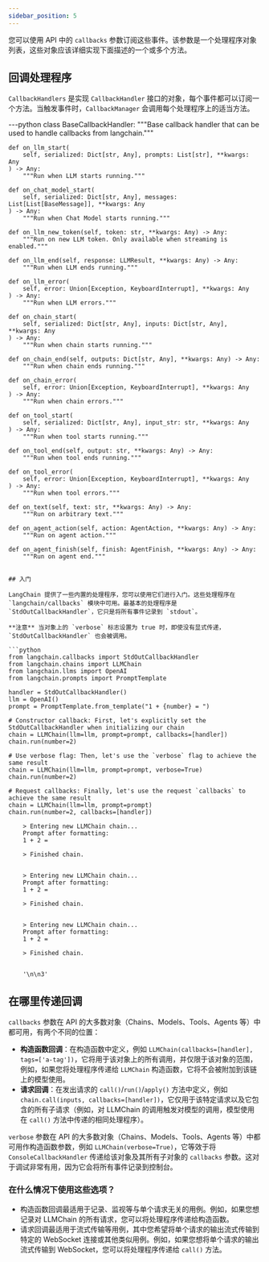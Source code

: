 ```yaml
---
sidebar_position: 5
---
```

您可以使用 API 中的 `callbacks` 参数订阅这些事件。该参数是一个处理程序对象列表，这些对象应该详细实现下面描述的一个或多个方法。

## 回调处理程序

`CallbackHandlers` 是实现 `CallbackHandler` 接口的对象，每个事件都可以订阅一个方法。当触发事件时，`CallbackManager` 会调用每个处理程序上的适当方法。

---python
class BaseCallbackHandler:
    """Base callback handler that can be used to handle callbacks from langchain."""

    def on_llm_start(
        self, serialized: Dict[str, Any], prompts: List[str], **kwargs: Any
    ) -> Any:
        """Run when LLM starts running."""

    def on_chat_model_start(
        self, serialized: Dict[str, Any], messages: List[List[BaseMessage]], **kwargs: Any
    ) -> Any:
        """Run when Chat Model starts running."""

    def on_llm_new_token(self, token: str, **kwargs: Any) -> Any:
        """Run on new LLM token. Only available when streaming is enabled."""

    def on_llm_end(self, response: LLMResult, **kwargs: Any) -> Any:
        """Run when LLM ends running."""

    def on_llm_error(
        self, error: Union[Exception, KeyboardInterrupt], **kwargs: Any
    ) -> Any:
        """Run when LLM errors."""

    def on_chain_start(
        self, serialized: Dict[str, Any], inputs: Dict[str, Any], **kwargs: Any
    ) -> Any:
        """Run when chain starts running."""

    def on_chain_end(self, outputs: Dict[str, Any], **kwargs: Any) -> Any:
        """Run when chain ends running."""

    def on_chain_error(
        self, error: Union[Exception, KeyboardInterrupt], **kwargs: Any
    ) -> Any:
        """Run when chain errors."""

    def on_tool_start(
        self, serialized: Dict[str, Any], input_str: str, **kwargs: Any
    ) -> Any:
        """Run when tool starts running."""

    def on_tool_end(self, output: str, **kwargs: Any) -> Any:
        """Run when tool ends running."""

    def on_tool_error(
        self, error: Union[Exception, KeyboardInterrupt], **kwargs: Any
    ) -> Any:
        """Run when tool errors."""

    def on_text(self, text: str, **kwargs: Any) -> Any:
        """Run on arbitrary text."""

    def on_agent_action(self, action: AgentAction, **kwargs: Any) -> Any:
        """Run on agent action."""

    def on_agent_finish(self, finish: AgentFinish, **kwargs: Any) -> Any:
        """Run on agent end."""
```

## 入门

LangChain 提供了一些内置的处理程序，您可以使用它们进行入门。这些处理程序在 `langchain/callbacks` 模块中可用。最基本的处理程序是 `StdOutCallbackHandler`，它只是将所有事件记录到 `stdout`。

**注意** 当对象上的 `verbose` 标志设置为 true 时，即使没有显式传递，`StdOutCallbackHandler` 也会被调用。

```python
from langchain.callbacks import StdOutCallbackHandler
from langchain.chains import LLMChain
from langchain.llms import OpenAI
from langchain.prompts import PromptTemplate

handler = StdOutCallbackHandler()
llm = OpenAI()
prompt = PromptTemplate.from_template("1 + {number} = ")

# Constructor callback: First, let's explicitly set the StdOutCallbackHandler when initializing our chain
chain = LLMChain(llm=llm, prompt=prompt, callbacks=[handler])
chain.run(number=2)

# Use verbose flag: Then, let's use the `verbose` flag to achieve the same result
chain = LLMChain(llm=llm, prompt=prompt, verbose=True)
chain.run(number=2)

# Request callbacks: Finally, let's use the request `callbacks` to achieve the same result
chain = LLMChain(llm=llm, prompt=prompt)
chain.run(number=2, callbacks=[handler])
```

<CodeOutputBlock lang="python">

```
    > Entering new LLMChain chain...
    Prompt after formatting:
    1 + 2 = 
    
    > Finished chain.
    
    
    > Entering new LLMChain chain...
    Prompt after formatting:
    1 + 2 = 
    
    > Finished chain.
    
    
    > Entering new LLMChain chain...
    Prompt after formatting:
    1 + 2 = 
    
    > Finished chain.


    '\n\n3'
```

</CodeOutputBlock>

## 在哪里传递回调

`callbacks` 参数在 API 的大多数对象（Chains、Models、Tools、Agents 等）中都可用，有两个不同的位置：

- **构造函数回调**：在构造函数中定义，例如 `LLMChain(callbacks=[handler], tags=['a-tag'])`，它将用于该对象上的所有调用，并仅限于该对象的范围，例如，如果您将处理程序传递给 `LLMChain` 构造函数，它将不会被附加到该链上的模型使用。
- **请求回调**：在发出请求的 `call()`/`run()`/`apply()` 方法中定义，例如 `chain.call(inputs, callbacks=[handler])`，它仅用于该特定请求以及它包含的所有子请求（例如，对 LLMChain 的调用触发对模型的调用，模型使用在 `call()` 方法中传递的相同处理程序）。

`verbose` 参数在 API 的大多数对象（Chains、Models、Tools、Agents 等）中都可用作构造函数参数，例如 `LLMChain(verbose=True)`，它等效于将 `ConsoleCallbackHandler` 传递给该对象及其所有子对象的 `callbacks` 参数。这对于调试非常有用，因为它会将所有事件记录到控制台。

### 在什么情况下使用这些选项？

- 构造函数回调最适用于记录、监视等与单个请求无关的用例。例如，如果您想记录对 LLMChain 的所有请求，您可以将处理程序传递给构造函数。
- 请求回调最适用于流式传输等用例，其中您希望将单个请求的输出流式传输到特定的 WebSocket 连接或其他类似用例。例如，如果您想将单个请求的输出流式传输到 WebSocket，您可以将处理程序传递给 `call()` 方法。

